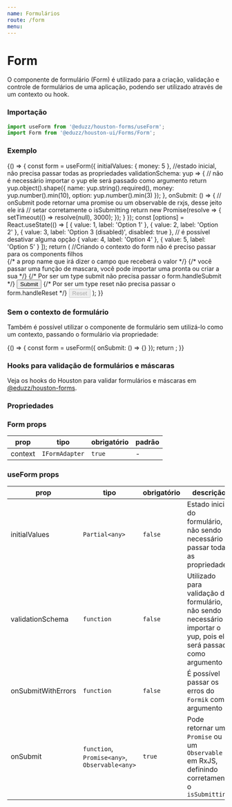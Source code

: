 ```yaml
---
name: Formulários
route: /form
menu:
---
```





# Form

O componente de formulário (Form) é utilizado para a criação, validação e controle de formulários de uma aplicação,
podendo ser utilizado através de um contexto ou hook.

### Importação

```js
import useForm from '@eduzz/houston-forms/useForm';
import Form from '@eduzz/houston-ui/Forms/Form';
```

### Exemplo

<Playground>
  {() => {
    const form = useForm({
      initialValues: { money: 5 }, //estado inicial, não precisa passar todas as propriedades
      validationSchema: yup => {
        // não é necessário importar o yup ele será passado como argumento
        return yup.object().shape({
          name: yup.string().required(),
          money: yup.number().min(10),
          option: yup.number().min(3)
        });
      },
      onSubmit: () => {
        // onSubmit pode retornar uma promise ou um observable de rxjs, desse jeito ele irá
        // setar corretamente o isSubmitting
        return new Promise(resolve => {
          setTimeout(() => resolve(null), 3000);
        });
      }
    });
    const [options] = React.useState(() => [
      { value: 1, label: 'Option 1' },
      { value: 2, label: 'Option 2' },
      { value: 3, label: 'Option 3 (disabled)', disabled: true }, // é possível desativar alguma opção
      { value: 4, label: 'Option 4' },
      { value: 5, label: 'Option 5' }
    ]);
    return (
      //Criando o contexto do form não é preciso passar para os components filhos
      <Form context={form}>
        {/* a prop name que irá dizer o campo que receberá o valor */}
        <TextField label='Name' name='name' />
        {/* você passar uma função de mascara, você pode importar uma pronta ou criar a sua */}
        <TextField label='Money' name='money' mask={moneyMask} />
        <SelectField label='Options' name='option' options={options} />
        {/* Por ser um type submit não precisa passar o form.handleSubmit */}
        <Button type='submit' loading={form.isSubmitting}>
          Submit
        </Button>
        {/* Por ser um type reset não precisa passar o form.handleReset */}
        <Button variant='text' type='reset' disabled={form.isSubmitting}>
          Reset
        </Button>
      </Form>
    );
  }}
</Playground>

### Sem o contexto de formulário

Também é possível utilizar o componente de formulário sem utilizá-lo como um contexto,
passando o formulário via propriedade:

<Playground>
  {() => {
    const form = useForm({
      onSubmit: () => {}
    });
    return <TextField label='Name' name='name' form={form} />;
  }}
</Playground>

### Hooks para validação de formulários e máscaras

Veja os hooks do Houston para validar formulários e máscaras em [@eduzz/houston-forms](https://github.com/eduzz/houston/tree/master/src/packages/forms).

### Propriedades

### Form props

| prop    | tipo           | obrigatório | padrão |
| ------- | -------------- | ----------- | ------ |
| context | `IFormAdapter` | `true`      | -      |

### useForm props

| prop               | tipo                                          | obrigatório | descrição                                                                                                         |
| ------------------ | --------------------------------------------- | ----------- | ----------------------------------------------------------------------------------------------------------------- |
| initialValues      | `Partial<any>`                                | `false`     | Estado inicial do formulário, não sendo necessário passar todas as propriedades                                   |
| validationSchema   | `function`                                    | `false`     | Utilizado para validação do formulário, não sendo necessário importar o yup, pois ele será passado como argumento |
| onSubmitWithErrors | `function`                                    | `false`     | É possível passar os erros do `Formik` como argumento                                                             |
| onSubmit           | `function`, `Promise<any>`, `Observable<any>` | `true`      | Pode retornar uma `Promise` ou um `Observable` em RxJS, definindo corretamente o `isSubmitting`                   |
